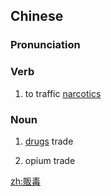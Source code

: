 {{also|贩毒}}
==Chinese==
{{zh-forms|s=贩毒}}

===Pronunciation===
{{zh-pron
|m=fàndú
|c=faan3 duk6
|cat=v,n
}}

===Verb===
{{zh-verb}}

# to traffic [[narcotics]]

===Noun===
{{zh-noun}}

# [[drugs]] trade
#: {{zh-x|販毒 集團|'''''drugs''' ring''}}
# opium trade

[[zh:販毒]]